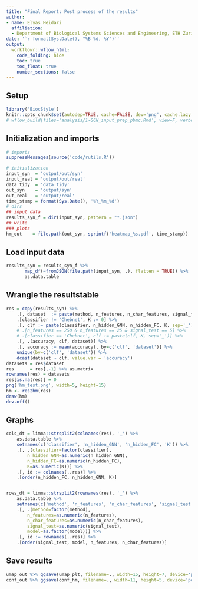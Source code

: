 ```yaml
---
title: "Final Report: Post process of the results"
author:
- name: Elyas Heidari
  affiliation:
  - Department of Biological Systems Sciences and Engineering, ETH Zurich, Switzerland 
date: '`r format(Sys.Date(), "%B %d, %Y")`'
output:
  workflowr::wflow_html:
    code_folding: hide
    toc: true
    toc_float: true
    number_sections: false
---
```

<!-- 2020-09-03 09:58 -->
<!-- elihei  [<eheidari@student.ethz.ch>]-->
<!--/Volumes/Projects/scGCN/analysis/04-final-report-GCN-2020-09-03.rmd-->

## Setup
```r
library('BiocStyle')
knitr::opts_chunk$set(autodep=TRUE, cache=FALSE, dev='png', cache.lazy = FALSE)
# wflow_build(files='analysis/1-GCN_input_prep_pbmc.Rmd', view=F, verbose=T, delete_cache=F)
```

## Initialization and imports
```r
# imports
suppressMessages(source('code/rutils.R'))

# initialization
input_syn  = 'output/out/syn'
input_real = 'output/out/real'
data_tidy  = 'data_tidy'
out_syn    = 'output/syn'
out_real   = 'output/real'
time_stamp = format(Sys.Date(), '%Y_%m_%d')
# dirs
## input data
results_syn_f = dir(input_syn, pattern = "*.json")
## write
### plots
hm_out    = file.path(out_syn, sprintf('heatmap_%s.pdf', time_stamp))
```

## Load input data
```r
results_syn = results_syn_f %>%
       map_df(~fromJSON(file.path(input_syn, .), flatten = TRUE)) %>%
       as.data.table

```

## Wrangle the resultstable
```r
res = copy(results_syn) %>%
    .[, dataset  := paste(method, n_features, n_char_features, signal_test, model, sep='_')] %>%
    .[classifier != 'Chebnet', K := 0] %>%
    .[, clf := paste(classifier, n_hidden_GNN, n_hidden_FC, K, sep='_')] %>%
    # .[n_features == 250 & n_features == 25 & signal_test == 5] %>%
    # .[classifier == 'Chebnet', clf := paste(clf, K, sep='_')] %>%
    .[, .(accuracy, clf, dataset)] %>%
    .[, accuracy := mean(accuracy), by=c('clf', 'dataset')] %>%
    unique(by=c('clf', 'dataset')) %>%
    dcast(dataset ~ clf, value.var = 'accuracy')
datasets = res$dataset
res      = res[,-1] %>% as.matrix 
rownames(res) = datasets
res[is.na(res)] = 0
png('hm_test.png', width=5, height=15)
hm <- res2hm(res)
draw(hm)
dev.off()

```

## Graphs
```r
cols_dt = limma::strsplit2(colnames(res), '_') %>%
    as.data.table %>%
    setnames(c('classifier', 'n_hidden_GNN', 'n_hidden_FC', 'K')) %>%
    .[, .(classifier=factor(classifier), 
        n_hidden_GNN=as.numeric(n_hidden_GNN), 
        n_hidden_FC=as.numeric(n_hidden_FC), 
        K=as.numeric(K))] %>%
    .[, id := colnames(..res)] %>%
    .[order(n_hidden_FC, n_hidden_GNN, K)]


rows_dt = limma::strsplit2(rownames(res), '_') %>%
    as.data.table %>%
    setnames(c('method', 'n_features', 'n_char_features', 'signal_test', 'model')) %>%
    .[, .(method=factor(method), 
        n_features=as.numeric(n_features), 
        n_char_features=as.numeric(n_char_features), 
        signal_test=as.numeric(signal_test), 
        model=as.factor(model))] %>%
    .[, id := rownames(..res)] %>%
    .[order(signal_test, model, n_features, n_char_features)]
```


## Save results
```r
umap_out %>% ggsave(umap_plt, filename=., width=15, height=7, device='pdf')
conf_out %>% ggsave(conf_hm, filename=., width=11, height=5, device='pdf')
```